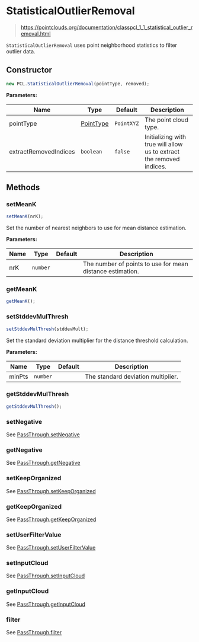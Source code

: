 # StatisticalOutlierRemoval

> https://pointclouds.org/documentation/classpcl_1_1_statistical_outlier_removal.html

`StatisticalOutlierRemoval` uses point neighborhood statistics to filter outlier data.

## Constructor

```ts
new PCL.StatisticalOutlierRemoval(pointType, removed);
```

**Parameters:**

| Name                  | Type                                              | Default    | Description                                                          |
| --------------------- | ------------------------------------------------- | ---------- | -------------------------------------------------------------------- |
| pointType             | [PointType](/docs/api/basic-structures#pointtype) | `PointXYZ` | The point cloud type.                                                |
| extractRemovedIndices | `boolean`                                         | `false`    | Initializing with true will allow us to extract the removed indices. |

## Methods

### setMeanK

```ts
setMeanK(nrK);
```

Set the number of nearest neighbors to use for mean distance estimation.

**Parameters:**

| Name | Type     | Default | Description                                               |
| ---- | -------- | ------- | --------------------------------------------------------- |
| nrK  | `number` |         | The number of points to use for mean distance estimation. |

### getMeanK

```ts
getMeanK();
```

### setStddevMulThresh

```ts
setStddevMulThresh(stddevMult);
```

Set the standard deviation multiplier for the distance threshold calculation.

**Parameters:**

| Name   | Type     | Default | Description                        |
| ------ | -------- | ------- | ---------------------------------- |
| minPts | `number` |         | The standard deviation multiplier. |

### getStddevMulThresh

```ts
getStddevMulThresh();
```

### setNegative

See [PassThrough.setNegative](/docs/api/filters/pass-through#setnegative)

### getNegative

See [PassThrough.getNegative](/docs/api/filters/pass-through#getnegative)

### setKeepOrganized

See [PassThrough.setKeepOrganized](/docs/api/filters/pass-through#setkeeporganized)

### getKeepOrganized

See [PassThrough.getKeepOrganized](/docs/api/filters/pass-through#getkeeporganized)

### setUserFilterValue

See [PassThrough.setUserFilterValue](/docs/api/filters/pass-through#setuserfiltervalue)

### setInputCloud

See [PassThrough.setInputCloud](/docs/api/filters/pass-through#setinputcloud)

### getInputCloud

See [PassThrough.getInputCloud](/docs/api/filters/pass-through#getinputcloud)

### filter

See [PassThrough.filter](/docs/api/filters/pass-through#filter)
